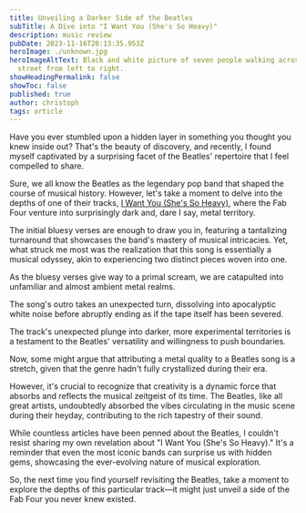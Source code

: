 ```yaml
---
title: Unveiling a Darker Side of the Beatles
subTitle: A Dive into "I Want You (She's So Heavy)"
description: music review
pubDate: 2023-11-16T20:13:35.953Z
heroImage: ./unknown.jpg
heroImageAltText: Black and white picture of seven people walking across a
  street from left to right.
showHeadingPermalink: false
showToc: false
published: true
author: christoph
tags: article
---
```

Have you ever stumbled upon a hidden layer in something you thought you knew inside out? That's the beauty of discovery, and recently, I found myself captivated by a surprising facet of the Beatles' repertoire that I feel compelled to share.

Sure, we all know the Beatles as the legendary pop band that shaped the course of musical history. However, let's take a moment to delve into the depths of one of their tracks, [I Want You (She's So Heavy)](https://songwhip.com/the-beatles/i-want-you-shes-so-heavy-2019-mix), where the Fab Four venture into surprisingly dark and, dare I say, metal territory.

The initial bluesy verses are enough to draw you in, featuring a tantalizing turnaround that showcases the band's mastery of musical intricacies. Yet, what struck me most was the realization that this song is essentially a musical odyssey, akin to experiencing two distinct pieces woven into one.

As the bluesy verses give way to a primal scream, we are catapulted into unfamiliar and almost ambient metal realms.

The song's outro takes an unexpected turn, dissolving into apocalyptic white noise before abruptly ending as if the tape itself has been severed.

The track's unexpected plunge into darker, more experimental territories is a testament to the Beatles' versatility and willingness to push boundaries.

Now, some might argue that attributing a metal quality to a Beatles song is a stretch, given that the genre hadn't fully crystallized during their era.

However, it's crucial to recognize that creativity is a dynamic force that absorbs and reflects the musical zeitgeist of its time. The Beatles, like all great artists, undoubtedly absorbed the vibes circulating in the music scene during their heyday, contributing to the rich tapestry of their sound.

While countless articles have been penned about the Beatles, I couldn't resist sharing my own revelation about "I Want You (She's So Heavy)." It's a reminder that even the most iconic bands can surprise us with hidden gems, showcasing the ever-evolving nature of musical exploration.

So, the next time you find yourself revisiting the Beatles, take a moment to explore the depths of this particular track—it might just unveil a side of the Fab Four you never knew existed.